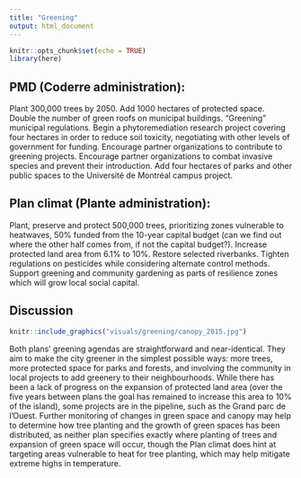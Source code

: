 ```yaml
---
title: "Greening"
output: html_document
---
```


```r
knitr::opts_chunk$set(echo = TRUE)
library(here)
```

## PMD (Coderre administration): 

Plant 300,000 trees by 2050. Add 1000 hectares of protected space. Double the number of green roofs on municipal buildings. “Greening” municipal regulations. Begin a phytoremediation research project covering four hectares in order to reduce soil toxicity, negotiating with other levels of government for funding. Encourage partner organizations to contribute to greening projects. Encourage partner organizations to combat invasive species and prevent their introduction. Add four hectares of parks and other public spaces to the Université de Montréal campus project.

## Plan climat (Plante administration): 

Plant, preserve and protect 500,000 trees, prioritizing zones vulnerable to heatwaves, 50% funded from the 10-year capital budget (can we find out where the other half comes from, if not the capital budget?). Increase protected land area from 6.1% to 10%. Restore selected riverbanks. Tighten regulations on pesticides while considering alternate control methods. Support greening and community gardening as parts of resilience zones which will grow local social capital. 

## Discussion

```r

knitr::include_graphics("visuals/greening/canopy_2015.jpg")

```

Both plans’ greening agendas are straightforward and near-identical. They aim to make the city greener in the simplest possible ways: more trees, more protected space for parks and forests, and involving the community in local projects to add greenery to their neighbourhoods. While there has been a lack of progress on the expansion of protected land area (over the five years between plans the goal has remained to increase this area to 10% of the island), some projects are in the pipeline, such as the Grand parc de l’Ouest. Further monitoring of changes in green space and canopy may help to determine how tree planting and the growth of green spaces has been distributed, as neither plan specifies exactly where planting of trees and expansion of green space will occur, though the Plan climat does hint at targeting areas vulnerable to heat for tree planting, which may help mitigate extreme highs in temperature.